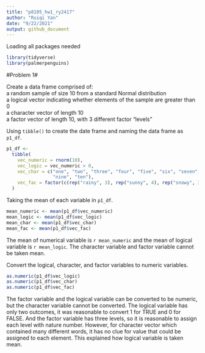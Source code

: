 ```yaml
---
title: "p8105_hw1_ry2417"
author: "Ruiqi Yan"
date: "9/22/2021"
output: github_document
---
```


Loading all packages needed

```r
library(tidyverse)
library(palmerpenguins)
```

#Problem 1#

Create a data frame comprised of:\
a random sample of size 10 from a standard Normal distribution\
a logical vector indicating whether elements of the sample are greater than 0\
a character vector of length 10\
a factor vector of length 10, with 3 different factor “levels”\

Using `tibble()` to create the date frame and naming the data frame as `p1_df`.\
```r
p1_df <- 
  tibble(
    vec_numeric = rnorm(10),
    vec_logic = vec_numeric > 0,
    vec_char = c("one", "two", "three", "four", "five", "six", "seven", "eight",
                 "nine", "ten"),
    vec_fac = factor(c(rep("rainy", 3), rep("sunny", 4), rep("snowy", 3)))
  )
```

Taking the mean of each variable in `p1_df`.\
```r
mean_numeric <- mean(p1_df$vec_numeric)
mean_logic <- mean(p1_df$vec_logic)
mean_char <- mean(p1_df$vec_char)
mean_fac <- mean(p1_df$vec_fac)
```

The mean of numerical variable is `r mean_numeric` and the mean of logical 
variable is `r mean_logic`. The character variable and factor variable cannot be
taken mean.\

Convert the logical, character, and factor variables to numeric variables.\
```r
as.numeric(p1_df$vec_logic)
as.numeric(p1_df$vec_char)
as.numeric(p1_df$vec_fac)
```

The factor variable and the logical variable can be converted to be numeric, but
the character variable cannot be converted. The logical variable has only two 
outcomes, it was reasonable to convert 1 for TRUE and 0 for FALSE. And the 
factor variable has three levels, so it is reasonable to assign each level with
nature number. However, for character vector which contained many different 
words, it has no clue for value that could be assigned to each element. This 
explained how logical variable is taken mean. 








